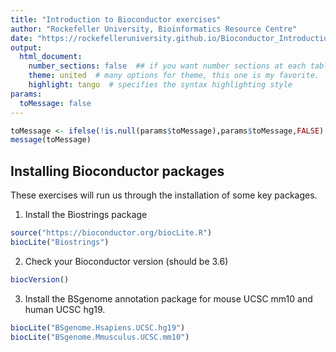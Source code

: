 ```yaml
---
title: "Introduction to Bioconductor exercises"
author: "Rockefeller University, Bioinformatics Resource Centre"
date: "https://rockefelleruniversity.github.io/Bioconductor_Introduction/"
output: 
  html_document:
    number_sections: false  ## if you want number sections at each table header
    theme: united  # many options for theme, this one is my favorite.
    highlight: tango  # specifies the syntax highlighting style
params:
  toMessage: false    
---
```


```r
toMessage <- ifelse(!is.null(params$toMessage),params$toMessage,FALSE)
message(toMessage)
```


## Installing Bioconductor packages

These exercises will run us through the installation of some key packages.


1. Install the Biostrings package

```r
source("https://bioconductor.org/biocLite.R")
biocLite("Biostrings")
```

2. Check your Bioconductor version (should be 3.6)

```r
biocVersion()
```

3. Install the BSgenome annotation package for mouse UCSC mm10 and human UCSC hg19.

```r
biocLite("BSgenome.Hsapiens.UCSC.hg19")
biocLite("BSgenome.Mmusculus.UCSC.mm10")
```
